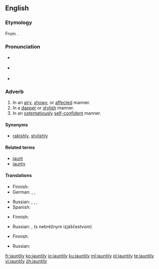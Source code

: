 {{was wotd|2010|August|11}}
==English==

===Etymology===
From {{suffix|jaunty|ly|lang=en}}.

===Pronunciation===
* {{a|UK}} {{IPA|/ˈdʒɔːn.tɪ.li/|lang=en}}
* {{a|US}} {{IPA|/ˈdʒɑn.tɪ.li/|/ˈdʒɔn.tɪ.li/|lang=en}}
* {{audio|en-us-jauntily.ogg|Audio (US)|lang=en}}

===Adverb===
{{en-adv}}

# In an [[airy]], [[showy]], or [[affected]] manner.
# In a [[dapper]] or [[stylish]] manner.
# In an [[ostentatiously]] [[self-confident]] manner.

====Synonyms====
* {{sense|in a dapper or stylish manner}} [[rakishly]], [[stylishly]]

====Related terms====
* [[jaunt]]
* [[jaunty]]

====Translations====
{{trans-top|in an airy, showy, or affected manner}}
* Finnish: {{t+|fi|leuhkasti}}
* German: {{t+|de|unbeschwert}}, {{t+|de|munter}}, {{t+|de|fröhlich}}
{{trans-mid}}
* Russian: {{t+|ru|ве́село}}, {{t+|ru|беспе́чно}}, {{t+|ru|легкомы́сленно|tr=lexkomýslenno}}, {{t+|ru|небре́жно}}
* Spanish: {{t+|es|animadamente}}
{{trans-bottom}}

{{trans-top|in a dapper or stylish manner}}
* Finnish: {{t+|fi|leuhkasti}}
{{trans-mid}}
* Russian: {{t+|ru|небре́жно}}, {{l|ru|с}} {{l|ru|небрежный|небрежным}} {{l|ru|изящество|изяществом}} (s nebréžnym izjáščestvom)
{{trans-bottom}}

{{trans-top|in an ostentatiously self-confident manner}}
* Finnish: {{t+|fi|leuhkasti}}
{{trans-mid}}
* Russian: {{t+|ru|небре́жно}}
{{trans-bottom}}

[[fr:jauntily]]
[[ko:jauntily]]
[[io:jauntily]]
[[ku:jauntily]]
[[ml:jauntily]]
[[pl:jauntily]]
[[te:jauntily]]
[[vi:jauntily]]
[[zh:jauntily]]